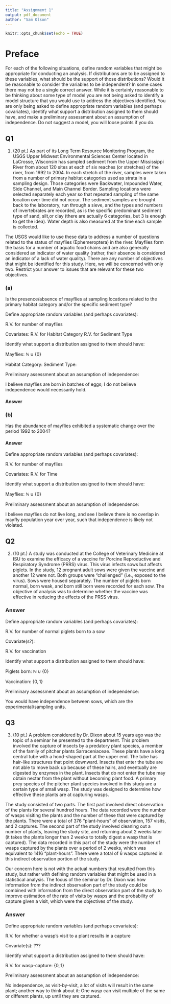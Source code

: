 ```yaml
---
title: "Assignment 1"
output: pdf_document
author: "Sam Olson"
---
```


```r
knitr::opts_chunk$set(echo = TRUE)
```

# Preface 

For each of the following situations, define random variables that might be appropriate for conducting an analysis. If distributions are to be assigned to these variables, what should be the support of those distributions? Would it be reasonable to consider the variables to be independent? In some cases there may not be a single correct answer. While it is certainly reasonable to be thinking about some type of model you are not being asked to identify a model structure that you would use to address the objectives identified. You are only being asked to define appropriate random variables (and perhaps covariates), identify what support a distribution assigned to them should have, and make a preliminary assessment about an assumption of independence. Do not suggest a model, you will loose points if you do.

## Q1 

1. (20 pt.) As part of its Long Term Resource Monitoring Program, the USGS Upper Midwest Environmental Sciences Center located in LaCrosse, Wisconsin has sampled sediment from the Upper Mississippi River from about 120 sites at each of six reaches (or stretches) of the river, from 1992 to 2004. In each stretch of the river, samples were taken from a number of primary habitat categories used as strata in a sampling design. Those categories were Backwater, Impounded Water, Side Channel, and Main Channel Border. Sampling locations were selected separately each year so that repeated sampling of the same location over time did not occur. The sediment samples are brought back to the laboratory, run through a sieve, and the types and numbers of invertebrates are recorded, as is the specific predominant sediment type of sand, silt,or clay (there are actually 6 categories, but 3 is enough to get the idea). Water depth is also measured at the time each sample is collected.

The USGS would like to use these data to address a number of questions related to the status of mayflies (Ephemeroptera) in the river. Mayflies form the basis for a number of aquatic food chains and are also generally considered an indicator of water quality (rather, their absence is considered an indicator of a lack of water quality). There are any number of objectives that might be identified for this study. Here, we will be concerned with only two. Restrict your answer to issues that are relevant for these two objectives. 

### (a) 

Is the presence/absence of mayflies at sampling locations related to the primary habitat category and/or the specific sediment type?

Define appropriate random variables (and perhaps covariates): 

R.V. for number of mayflies

Covariates: 
R.V. for Habitat Category 
R.V. for Sediment Type

Identify what support a distribution assigned to them should have: 

Mayflies: $\mathbb{N} \cup \{0 \}$

Habitat Category: 
Sediment Type: 

Preliminary assessment about an assumption of independence: 

I believe mayflies are born in batches of eggs; I do not believe independence would necessarily hold. 

#### Answer 

### (b) 

Has the abundance of mayflies exhibited a systematic change over the period 1992 to 2004?

#### Answer 

Define appropriate random variables (and perhaps covariates): 

R.V. for number of mayflies

Covariates: 
R.V. for Time 

Identify what support a distribution assigned to them should have: 

Mayflies: $\mathbb{N} \cup \{0 \}$

Preliminary assessment about an assumption of independence: 

I believe mayflies do not live long, and see I believe there is no overlap in mayfly population year over year, such that independence is likely not violated. 

\newpage 

## Q2 

2. (10 pt.) A study was conducted at the College of Veterinary Medicine at ISU to examine the efficacy of a vaccine for Porcine Reproductive and Respiratory Syndrome (PRRS) virus. This virus infects sows but affects piglets. In the study, 12 pregnant adult sows were given the vaccine and another 12 were not. Both groups were “challenged” (i.e., exposed to the virus). Sows were housed separately. The number of piglets born normal, born weak, and born still born were recorded for each sow. The objective of analysis was to determine whether the vaccine was effective in reducing the effects of the PRSS virus.

### Answer

Define appropriate random variables (and perhaps covariates): 

R.V. for number of normal piglets born to a sow 

Covariate(s?): 

R.V. for vaccination 

Identify what support a distribution assigned to them should have: 

Piglets born: $\mathbb{N} \cup \{ 0 \}$

Vaccination: $\{ 0, 1\}$

Preliminary assessment about an assumption of independence: 

You would have independence between sows, which are the experimental/sampling units. 

\newpage 

## Q3 

3. (10 pt.) A problem considered by Dr. Dixon about 15 years ago was the topic of a seminar he presented to the department. This problem involved the capture of insects by a predatory plant species, a member of the family of pitcher plants Sarraceniaceae. These plants have a long central tube with a hood-shaped part at the upper end. The tube has hair-like structures that point downward. Insects that enter the tube are not able to move back up because of these hairs, and eventually are digested by enzymes in the plant. Insects that do not enter the tube may obtain nectar from the plant without becoming plant food. A primary prey species of the pitcher plant species involved in this study are a certain type of small wasp. The study was designed to determine how effective these plants are at capturing wasps.

The study consisted of two parts. The first part involved direct observation of the plants for several hundred hours. The data recorded were the number of wasps visiting the plants and the number of these that were captured by the plants. There were a total of 376 “plant-hours” of observation, 157 visits, and 2 captures. The second part of the study involved cleaning out a number of plants, leaving the study site, and returning about 2 weeks later (it takes the plants longer than 2 weeks to totally digest a wasp that is captured). The data recorded in this part of the study were the number of wasps captured by the plants over a period of 2 weeks, which was equivalent to 1416 “plant-hours”. There were a total of 6 wasps captured in this indirect observation portion of the study.

Our concern here is not with the actual numbers that resulted from this study, but rather with defining random variables that might be used in a statistical analysis. The focus of the seminar by Dr. Dixon was how information from the indirect observation part of the study could be combined with information from the direct observation part of the study to improve estimation of the rate of visits by wasps and the probability of capture given a visit, which were the objectives of the study.

### Answer 

Define appropriate random variables (and perhaps covariates): 

R.V. for whether a wasp's visit to a plant results in a capture 

Covariate(s): ??? 

Identify what support a distribution assigned to them should have: 

R.V. for wasp-capture: $\{ 0, 1\}$

Preliminary assessment about an assumption of independence: 

No independence, as visit-by-visit, a lot of visits will result in the same plant; another way to think about it: One wasp can visit multiple of the same or different plants, up until they are captured. 